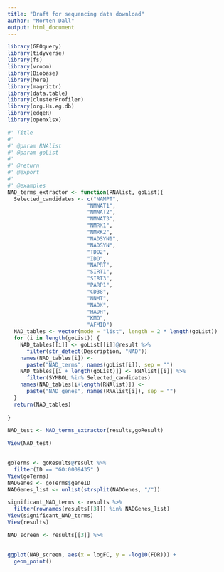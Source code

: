 ```yaml
---
title: "Draft for sequencing data download"
author: "Morten Dall"
output: html_document
---
```


```r
library(GEOquery)
library(tidyverse)
library(fs)
library(vroom)
library(Biobase)
library(here)
library(magrittr)
library(data.table)
library(clusterProfiler)
library(org.Hs.eg.db)
library(edgeR)
library(openxlsx)

```




```r
#' Title
#'
#' @param RNAlist 
#' @param goList 
#'
#' @return
#' @export
#'
#' @examples
NAD_terms_extractor <- function(RNAlist, goList){
  Selected_candidates <- c("NAMPT", 
                         "NMNAT1", 
                         "NMNAT2", 
                         "NMNAT3", 
                         "NMRK1", 
                         "NMRK2", 
                         "NADSYN1", 
                         "NADSYN", 
                         "TDO2", 
                         "IDO", 
                         "NAPRT", 
                         "SIRT1", 
                         "SIRT3", 
                         "PARP1", 
                         "CD38", 
                         "NNMT", 
                         "NADK", 
                         "HADH", 
                         "KMO",
                         "AFMID")
  NAD_tables <- vector(mode = "list", length = 2 * length(goList))
  for (i in length(goList)) {
    NAD_tables[[i]] <- goList[[i]]@result %>%
      filter(str_detect(Description, "NAD"))
    names(NAD_tables[i]) <-
      paste("NAD_terms", names(goList[i]), sep = "")
    NAD_tables[[i + length(goList)]] <- RNAlist[[i]] %>%
      filter(SYMBOL %in% Selected_candidates)
    names(NAD_tables[i+length(RNAlist)]) <-
      paste("NAD_genes", names(RNAlist[i]), sep = "")
  }
  return(NAD_tables)
 
}

NAD_test <- NAD_terms_extractor(results,goResult)

View(NAD_test)

  
goTerms <- goResults@result %>%
  filter(ID == "GO:0009435"	)
View(goTerms)
NADGenes <- goTerms$geneID
NADGenes_list <- unlist(strsplit(NADGenes, "/"))

significant_NAD_terms <- results %>%
  filter(rownames(results[[3]]) %in% NADGenes_list)
View(significant_NAD_terms)
View(results)

NAD_screen <- results[[3]] %>%
  

ggplot(NAD_screen, aes(x = logFC, y = -log10(FDR))) +
  geom_point()

```



